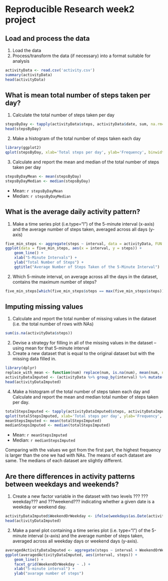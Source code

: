 # Reproducible Research week2 project

## Load and process the data
 1. Load the data 
 2. Process/transform the data (if necessary) into a format suitable for analysis
```r
activityData <- read.csv('activity.csv')
summary(activityData)
head(activityData)
```

## What is mean total number of steps taken per day?
 1. Calculate the total number of steps taken per day
```r
stepsByDay <- tapply(activityData$steps, activityData$date, sum, na.rm=TRUE)
head(stepsByDay)
```
 2. Make a histogram of the total number of steps taken each day
```r
library(ggplot2)
qplot(stepsByDay, xlab='Total steps per day', ylab='Frequency', binwidth=500)
```

 3. Calculate and report the mean and median of the total number of steps taken per day
```r
stepsByDayMean <- mean(stepsByDay)
stepsByDayMedian <- median(stepsByDay)
```
* Mean: `r stepsByDayMean`
* Median:  `r stepsByDayMedian`

## What is the average daily activity pattern?
 1. Make a time series plot (i.e.type="l") of the 5-minute interval (x-axis) and the average number of steps taken, averaged across all days (y-axis)
```r
five_min_steps <- aggregate(steps ~ interval, data = activityData, FUN =mean)
ggplot(data = five_min_steps, aes(x = interval, y = steps)) + 
    geom_line() +
    xlab("5-Minute Intervals") + 
    ylab("Total Number of Steps") +
    ggtitle("Average Number of Steps Taken of the 5-Minute Interval")
```

 2. Which 5-minute interval, on average across all the days in the dataset, contains the maximum number of steps?
```r
five_min_steps[which(five_min_steps$steps == max(five_min_steps$steps)),]
```

## Imputing missing values
 1. Calculate and report the total number of missing values in the dataset (i.e. the total number of rows with NAs)
```r
sum(is.na(activityData$steps))
```
 2. Devise a strategy for filling in all of the missing values in the dataset -- using mean for that 5-minute interval
 3. Create a new dataset that is equal to the original dataset but with the missing data filled in.
```r
library(dplyr)
replace_with_mean <- function(num) replace(num, is.na(num), mean(num, na.rm = TRUE))
activityDataImputed <- (activityData %>% group_by(interval) %>% mutate(steps = replace_with_mean(steps)))
head(activityDataImputed)
```
 4. Make a histogram of the total number of steps taken each day and Calculate and report the mean and median total number of steps taken per day. 
```r
totalStepsImputed <- tapply(activityDataImputed$steps, activityDataImputed$date, sum)
qplot(totalStepsImputed, xlab='Total steps per day', ylab='Frequency', binwidth=500)
meanStepsImputed <- mean(totalStepsImputed)
medianStepsImputed <- median(totalStepsImputed)
```
* Mean: `r meanStepsImputed`
* Median:  `r medianStepsImputed`

Comparing with the values we got from the first part, the highest frequency is larger than the one we had with NAs. The means of each dataset are same. The medians of each dataset are slightly different.

## Are there differences in activity patterns between weekdays and weekends?
 1. Create a new factor variable in the dataset with two levels ??? ???weekday??? and ???weekend??? indicating whether a given date is a weekday or weekend day.
```r
activityDataImputed$WeekendOrWeekday <- ifelse(weekdays(as.Date(activityDataImputed$date)) %in% c("Monday", "Tuesday", "Wednesday", "Thursday", "Friday"), "Weekday", "Weekend")
head(activityDataImputed)
```
 2. Make a panel plot containing a time series plot (i.e. type="l") of the 5-minute interval (x-axis) and the average number of steps taken, averaged across all weekday days or weekend days (y-axis). 
```r
averagedActivityDataImputed <- aggregate(steps ~ interval + WeekendOrWeekday, data=activityDataImputed, mean)
ggplot(averagedActivityDataImputed, aes(interval, steps)) + 
    geom_line() + 
    facet_grid(WeekendOrWeekday ~ .) +
    xlab("5-minute interval") + 
    ylab("avarage number of steps")
```





